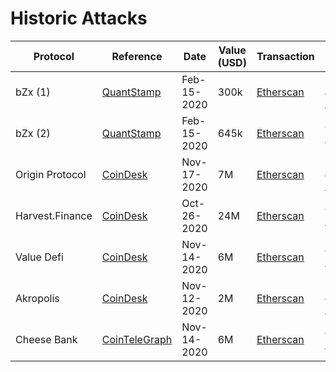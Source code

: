 # Historic Attacks

| Protocol        | Reference                                                                                                     | Date        | Value (USD) | Transaction                                                                                             | Cause              | Fix                                                                           |
| --------------- | ------------------------------------------------------------------------------------------------------------- | ----------- | ----------- | ------------------------------------------------------------------------------------------------------- | ------------------ | ----------------------------------------------------------------------------- |
| bZx (1)         | [QuantStamp](https://quantstamp.com/blog/10-quick-and-dirty-facts-about-the-bzx-hacks)                        | Feb-15-2020 | 300k        | [Etherscan](https://etherscan.io/tx/0xb5c8bd9430b6cc87a0e2fe110ece6bf527fa4f170a4bc8cd032f768fc5219838) | Pump and Arbitrage | ?                                                                             |
| bZx (2)         | [QuantStamp](https://quantstamp.com/blog/10-quick-and-dirty-facts-about-the-bzx-hacks)                        | Feb-15-2020 | 645k        | [Etherscan](https://etherscan.io/tx/0x762881b07feb63c436dee38edd4ff1f7a74c33091e534af56c9f7d49b5ecac15) | Oracle Attack      | [Chainlink Integration](https://bzx.network/blog/chainlink-oracles)           |
| Origin Protocol | [CoinDesk](https://www.coindesk.com/origin-protocol-loses-3-25m-in-latest-flash-loan-attack-reports)          | Nov-17-2020 | 7M          | [Etherscan](https://etherscan.io/tx/0xe1c76241dda7c5fcf1988454c621142495640e708e3f8377982f55f8cf2a8401) | Re-entrancy Attack | None                                                                          |
| Harvest.Finance | [CoinDesk](https://www.coindesk.com/harvest-finance-24m-attack-triggers-570m-bank-run-in-latest-defi-exploit) | Oct-26-2020 | 24M         | [Etherscan](https://etherscan.io/tx/0xb460b70f11a93364fecf1f3c3ec49f053aecd2d6d9912c012170aa7a0de2d526) | Oracle Attack      | None                                                                          |
| Value Defi      | [CoinDesk](https://www.coindesk.com/value-defi-suffers-6m-flash-loan-attack)                                  | Nov-14-2020 | 6M          | [Etherscan](https://etherscan.io/tx/0x46a03488247425f845e444b9c10b52ba3c14927c687d38287c0faddc7471150a) | Oracle Attack      | [Chainlink Integration](https://decrypt.co/48892/value-defi-hacked-chainlink) |
| Akropolis       | [CoinDesk](https://www.coindesk.com/defi-project-akropolis-token-pool-drained)                                | Nov-12-2020 | 2M          | [Etherscan](https://etherscan.io/tx/0xf15623567231c67df2b8bcc5540236fbda2c3ac11ecbec427048f11b582cb869) | Re-entrancy Attack | Re-Entry Check added                                                          |
| Cheese Bank     | [CoinTeleGraph](https://cointelegraph.com/news/value-defi-protocol-suffers-6-million-flash-loan-exploit)      | Nov-14-2020 | 6M          | [Etherscan](https://etherscan.io/tx/0x46a03488247425f845e444b9c10b52ba3c14927c687d38287c0faddc7471150a) | Oracle Attack      | None                                                                          |
